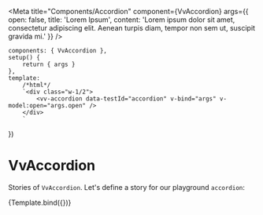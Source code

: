 

<Meta
	title="Components/Accordion"
	component={VvAccordion}
	args={{
		open: false,
		title: 'Lorem Ipsum',
		content:
			'Lorem ipsum dolor sit amet, consectetur adipiscing elit. Aenean turpis diam, tempor non sem ut, suscipit gravida mi.'
	}}
/>

	components: { VvAccordion },
	setup() {
		return { args }
	},
	template:
		/*html*/
		`<div class="w-1/2">
            <vv-accordion data-testId="accordion" v-bind="args" v-model:open="args.open" />
        </div>
        `
})

# VvAccordion

Stories of `VvAccordion`.
Let's define a story for our playground `accordion`:

<Canvas>
	<Story name="vv-accordion" play={generalTest} args={{}}>
		{Template.bind({})}
	</Story>
</Canvas>

